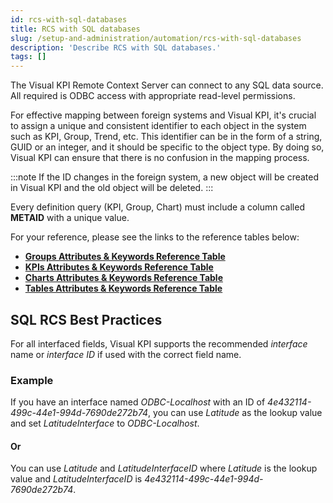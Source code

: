 ```yaml
---
id: rcs-with-sql-databases
title: RCS with SQL databases
slug: /setup-and-administration/automation/rcs-with-sql-databases
description: 'Describe RCS with SQL databases.'
tags: []
---
```




The Visual KPI Remote Context Server can connect to any SQL data source. All required is ODBC access with appropriate read-level permissions.

For effective mapping between foreign systems and Visual KPI, it's crucial to assign a unique and consistent identifier to each object in the system such as KPI, Group, Trend, etc. This identifier can be in the form of a string, GUID or an integer, and it should be specific to the object type. By doing so, Visual KPI can ensure that there is no confusion in the mapping process. 

:::note
If the ID changes in the foreign system, a new object will be created in Visual KPI and the old object will be deleted.
:::

Every definition query (KPI, Group, Chart) must include a column called **METAID** with a unique value.

For your reference, please see the links to the reference tables below:

- **[Groups Attributes & Keywords Reference Table](/docs/setup-and-administration/sql-databases/groups-keywords)**
- **[KPIs Attributes & Keywords Reference Table](/docs/setup-and-administration/sql-databases/kpi-keywords)**
- **[Charts Attributes & Keywords Reference Table](/docs/setup-and-administration/sql-databases/charts-keywords)**
- **[Tables Attributes & Keywords Reference Table](/docs/setup-and-administration/sql-databases/tables-keywords)**

## SQL RCS Best Practices

For all interfaced fields, Visual KPI supports the recommended _interface_ name or _interface ID_ if used with the correct field name.

### Example

If you have an interface named _ODBC-Localhost_ with an ID of _4e432114-499c-44e1-994d-7690de272b74_, you can use _Latitude_ as the lookup value and set _LatitudeInterface_ to _ODBC-Localhost_.

#### Or

You can use _Latitude_ and _LatitudeInterfaceID_ where _Latitude_ is the lookup value and _LatitudeInterfaceID_ is _4e432114-499c-44e1-994d-7690de272b74_.

